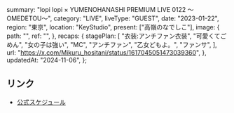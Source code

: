   summary: "lopi lopi × YUMENOHANASHI PREMIUM LIVE 0122 〜OMEDETOU〜",
  category: "LIVE",
  liveType: "GUEST",
  date: "2023-01-22",
  region: "東京",
  location: "KeyStudio",
  present: ["高嶺のなでしこ"],
  image: {
    path: "",
    ref: "",
  },
  recaps: {
    stagePlan: [
      "衣装:アンチファン衣装",
      "可愛くてごめん",
      "女の子は強い",
      "MC",
      "アンチファン",
      "乙女どもよ。",
      "ファンサ",
    ],
    url: "https://x.com/Mikuru_hositani/status/1617045051473039360",
  },
  updatedAt: "2024-11-06",
};

## リンク

- [公式スケジュール](https://takanenonadeshiko.jp/?p=656)

